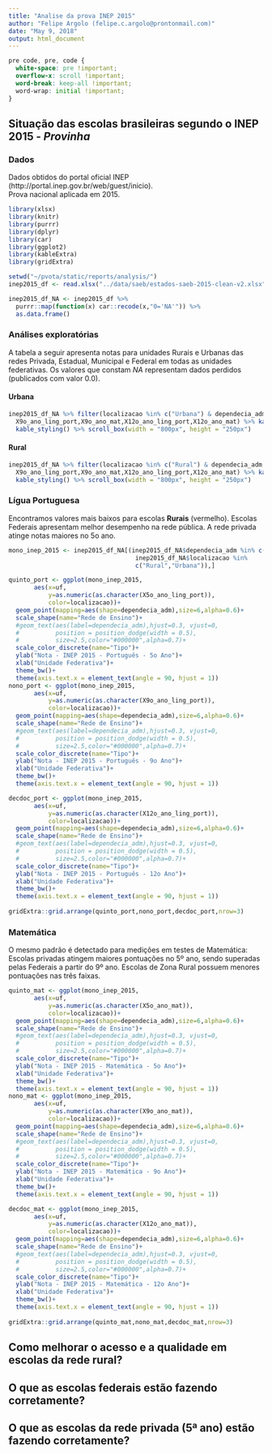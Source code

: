 ```yaml
---
title: "Analise da prova INEP 2015"
author: "Felipe Argolo (felipe.c.argolo@prontonmail.com)"
date: "May 9, 2018"
output: html_document
---
```

```css
pre code, pre, code {
  white-space: pre !important;
  overflow-x: scroll !important;
  word-break: keep-all !important;
  word-wrap: initial !important;
}
```

## Situação das escolas brasileiras segundo o INEP 2015 - *Provinha*

### Dados
Dados obtidos do portal oficial INEP (http://portal.inep.gov.br/web/guest/inicio).  
Prova nacional aplicada em 2015. 
 
```r
library(xlsx)
library(knitr)
library(purrr)
library(dplyr)
library(car)
library(ggplot2)
library(kableExtra)
library(gridExtra)

setwd("~/pvota/static/reports/analysis/")
inep2015_df <- read.xlsx("../data/saeb/estados-saeb-2015-clean-v2.xlsx",sheetIndex=1)
```


```r
inep2015_df_NA <- inep2015_df %>% 
  purrr::map(function(x) car::recode(x,"0='NA'")) %>%
  as.data.frame()
```

### Análises exploratórias

A tabela a seguir apresenta notas para unidades Rurais e Urbanas das redes Privada, Estadual, Municipal e Federal em todas as unidades federativas. Os valores que constam *NA* representam dados perdidos (publicados com valor 0.0).  

#### Urbana

```r
inep2015_df_NA %>% filter(localizacao %in% c("Urbana") & dependecia_adm %in% c("Estadual","Federal","Municipal","Privada")) %>% select(uf,dependecia_adm,X5o_ano_ling_port,X5o_ano_mat,
  X9o_ano_ling_port,X9o_ano_mat,X12o_ano_ling_port,X12o_ano_mat) %>% kable(format = "html",col.names = c("Estado","Rede","Port. 5º ano","Mat. 5º ano","Port. 9º ano","Mat. 9º ano","Port. 12º ano","Mat. 12º ano")) %>%
  kable_styling() %>% scroll_box(width = "800px", height = "250px") 
```
  
  
#### Rural  
  
  
```r
inep2015_df_NA %>% filter(localizacao %in% c("Rural") & dependecia_adm %in% c("Estadual","Federal","Municipal","Privada")) %>% select(uf,dependecia_adm,X5o_ano_ling_port,X5o_ano_mat,
  X9o_ano_ling_port,X9o_ano_mat,X12o_ano_ling_port,X12o_ano_mat) %>% kable(format = "html", col.names = c("Estado","Rede","Port. 5º ano","Mat. 5º ano","Port. 9º ano","Mat. 9º ano","Port. 12º ano","Mat. 12º ano")) %>%
  kable_styling() %>% scroll_box(width = "800px", height = "250px") 
```
  
  
### Lígua Portuguesa  

Encontramos valores mais baixos para escolas **Rurais** (vermelho). Escolas Federais apresentam melhor desempenho na rede pública. A rede privada atinge notas maiores no 5o ano.  
  
  

```r
mono_inep_2015 <- inep2015_df_NA[(inep2015_df_NA$dependecia_adm %in% c("Estadual","Federal","Municipal","Privada") &
                                   inep2015_df_NA$localizacao %in%
                                   c("Rural","Urbana")),]

quinto_port <- ggplot(mono_inep_2015,
       aes(x=uf,
           y=as.numeric(as.character(X5o_ano_ling_port)),
           color=localizacao))+
  geom_point(mapping=aes(shape=dependecia_adm),size=6,alpha=0.6)+
  scale_shape(name="Rede de Ensino")+
  #geom_text(aes(label=dependecia_adm),hjust=0.3, vjust=0,
  #          position = position_dodge(width = 0.5), 
  #          size=2.5,color="#000000",alpha=0.7)+
  scale_color_discrete(name="Tipo")+
  ylab("Nota - INEP 2015 - Português - 5o Ano")+
  xlab("Unidade Federativa")+
  theme_bw()+
  theme(axis.text.x = element_text(angle = 90, hjust = 1))
nono_port <- ggplot(mono_inep_2015,
       aes(x=uf,
           y=as.numeric(as.character(X9o_ano_ling_port)),
           color=localizacao))+
  geom_point(mapping=aes(shape=dependecia_adm),size=6,alpha=0.6)+
  scale_shape(name="Rede de Ensino")+
  #geom_text(aes(label=dependecia_adm),hjust=0.3, vjust=0,
  #          position = position_dodge(width = 0.5), 
  #          size=2.5,color="#000000",alpha=0.7)+
  scale_color_discrete(name="Tipo")+
  ylab("Nota - INEP 2015 - Português - 9o Ano")+
  xlab("Unidade Federativa")+
  theme_bw()+
  theme(axis.text.x = element_text(angle = 90, hjust = 1))

decdoc_port <- ggplot(mono_inep_2015,
       aes(x=uf,
           y=as.numeric(as.character(X12o_ano_ling_port)),
           color=localizacao))+
  geom_point(mapping=aes(shape=dependecia_adm),size=6,alpha=0.6)+
  scale_shape(name="Rede de Ensino")+
  #geom_text(aes(label=dependecia_adm),hjust=0.3, vjust=0,
  #          position = position_dodge(width = 0.5), 
  #          size=2.5,color="#000000",alpha=0.7)+
  scale_color_discrete(name="Tipo")+
  ylab("Nota - INEP 2015 - Português - 12o Ano")+
  xlab("Unidade Federativa")+
  theme_bw()+
  theme(axis.text.x = element_text(angle = 90, hjust = 1))
 
gridExtra::grid.arrange(quinto_port,nono_port,decdoc_port,nrow=3)
```
  
  
### Matemática  

O mesmo padrão é detectado para medições em testes de Matemática: Escolas privadas atingem maiores pontuações no 5º ano, sendo superadas pelas Federais a partir do 9º ano.  Escolas de Zona Rural possuem menores pontuações nas três faixas.
  
  
```r
quinto_mat <- ggplot(mono_inep_2015,
       aes(x=uf,
           y=as.numeric(as.character(X5o_ano_mat)),
           color=localizacao))+
  geom_point(mapping=aes(shape=dependecia_adm),size=6,alpha=0.6)+
  scale_shape(name="Rede de Ensino")+
  #geom_text(aes(label=dependecia_adm),hjust=0.3, vjust=0,
  #          position = position_dodge(width = 0.5), 
  #          size=2.5,color="#000000",alpha=0.7)+
  scale_color_discrete(name="Tipo")+
  ylab("Nota - INEP 2015 - Matemática - 5o Ano")+
  xlab("Unidade Federativa")+
  theme_bw()+
  theme(axis.text.x = element_text(angle = 90, hjust = 1))
nono_mat <- ggplot(mono_inep_2015,
       aes(x=uf,
           y=as.numeric(as.character(X9o_ano_mat)),
           color=localizacao))+
  geom_point(mapping=aes(shape=dependecia_adm),size=6,alpha=0.6)+
  scale_shape(name="Rede de Ensino")+
  #geom_text(aes(label=dependecia_adm),hjust=0.3, vjust=0,
  #          position = position_dodge(width = 0.5), 
  #          size=2.5,color="#000000",alpha=0.7)+
  scale_color_discrete(name="Tipo")+
  ylab("Nota - INEP 2015 - Matemática - 9o Ano")+
  xlab("Unidade Federativa")+
  theme_bw()+
  theme(axis.text.x = element_text(angle = 90, hjust = 1))

decdoc_mat <- ggplot(mono_inep_2015,
       aes(x=uf,
           y=as.numeric(as.character(X12o_ano_mat)),
           color=localizacao))+
  geom_point(mapping=aes(shape=dependecia_adm),size=6,alpha=0.6)+
  scale_shape(name="Rede de Ensino")+
  #geom_text(aes(label=dependecia_adm),hjust=0.3, vjust=0,
  #          position = position_dodge(width = 0.5), 
  #          size=2.5,color="#000000",alpha=0.7)+
  scale_color_discrete(name="Tipo")+
  ylab("Nota - INEP 2015 - Matemática - 12o Ano")+
  xlab("Unidade Federativa")+
  theme_bw()+
  theme(axis.text.x = element_text(angle = 90, hjust = 1))
 
gridExtra::grid.arrange(quinto_mat,nono_mat,decdoc_mat,nrow=3)
```

## Como melhorar o acesso e a qualidade em escolas da rede rural?  
  
## O que as escolas federais estão fazendo corretamente?  

## O que as escolas da rede privada (5ª ano) estão fazendo corretamente?
  
